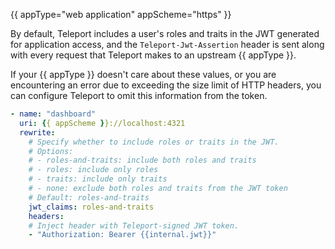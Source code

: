 {{ appType="web application" appScheme="https" }}

By default, Teleport includes a user's roles and traits in the JWT generated for
application access, and the `Teleport-Jwt-Assertion` header is sent along with
every request that Teleport makes to an upstream {{ appType }}.

If your {{ appType }} doesn't care about these values, or you are encountering an
error due to exceeding the size limit of HTTP headers, you can configure
Teleport to omit this information from the token.

```yaml
- name: "dashboard"
  uri: {{ appScheme }}://localhost:4321
  rewrite:
    # Specify whether to include roles or traits in the JWT.
    # Options:
    # - roles-and-traits: include both roles and traits
    # - roles: include only roles
    # - traits: include only traits
    # - none: exclude both roles and traits from the JWT token
    # Default: roles-and-traits
    jwt_claims: roles-and-traits
    headers:
    # Inject header with Teleport-signed JWT token.
    - "Authorization: Bearer {{internal.jwt}}"
```

